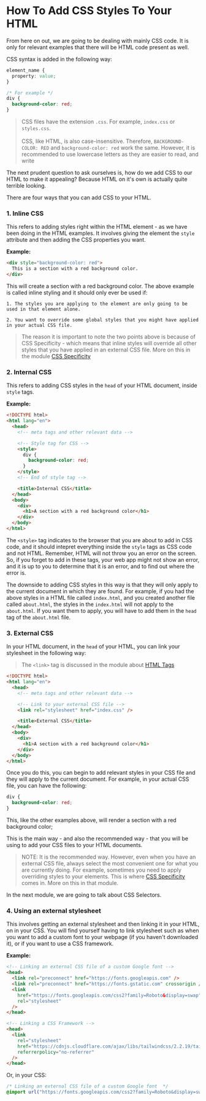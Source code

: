 
# How To Add CSS Styles To Your HTML

<Callout type="info">
  From here on out, we are going to be dealing with mainly CSS code. It is only
  for relevant examples that there will be HTML code present as well.
</Callout>

CSS syntax is added in the following way:

```css
element_name {
  property: value;
}

/* For example */
div {
  background-color: red;
}
```

> CSS files have the extension `.css`. For example, `index.css` or `styles.css`. <br /> <br />
> CSS, like HTML, is also case-insensitive. Therefore, `BACKGROUND-COLOR: RED` and `background-color: red` work the same. However, it is recommended to use lowercase letters as they are easier to read, and write

The next prudent question to ask ourselves is, how do we add CSS to our HTML to make it appealing? Because HTML on it's own is actually quite terrible looking.

There are four ways that you can add CSS to your HTML.

### 1. Inline CSS

This refers to adding styles right within the HTML element - as we have been doing in the HTML examples. It involves giving the element the `style` attribute and then adding the CSS properties you want.

**Example:**

```html
<div style="background-color: red">
  This is a section with a red background color.
</div>
```

This will create a section with a red background color. The above example is called inline styling and it should only ever be used if:

    1. The styles you are applying to the element are only going to be used in that element alone.

    2. You want to override some global styles that you might have applied in your actual CSS file.

> The reason it is important to note the two points above is because of CSS Specificity - which means that inline styles will override all other styles that you have applied in an external CSS file. More on this in the module [CSS Specificity](/css/cascading)

### 2. Internal CSS

This refers to adding CSS styles in the `head` of your HTML document, inside `style` tags.

**Example:**

```html
<!DOCTYPE html>
<html lang="en">
  <head>
    <!-- meta tags and other relevant data -->

    <!-- Style tag for CSS -->
    <style>
      div {
        background-color: red;
      }
    </style>
    <!-- End of style tag -->

    <title>Internal CSS</title>
  </head>
  <body>
    <div>
      <h1>A section with a red background color</h1>
    </div>
  </body>
</html>
```

The `<style>` tag indicates to the browser that you are about to add in CSS code, and it should intepret everything inside the `style` tags as CSS code and not HTML. Remember, HTML will not throw you an error on the screen. So, if you forget to add in these tags, your web app might not show an error, and it is up to you to determine that it is an error, and to find out where the error is.

The downside to adding CSS styles in this way is that they will only apply to the current document in which they are found. For example, if you had the above styles in a HTML file called `index.html`, and you created another file called `about.html`, the styles in the `index.html` will not apply to the `about.html`. If you want them to apply, you will have to add them in the `head` tag of the `about.html` file.

### 3. External CSS

In your HTML document, in the `head` of your HTML, you can link your stylesheet in the following way:

> The `<link>` tag is discussed in the module about [HTML Tags](/web-development/html/html-tags)

```html
<!DOCTYPE html>
<html lang="en">
  <head>
    <!-- meta tags and other relevant data -->

    <!-- Link to your external CSS file -->
    <link rel="stylesheet" href="index.css" />

    <title>External CSS</title>
  </head>
  <body>
    <div>
      <h1>A section with a red background color</h1>
    </div>
  </body>
</html>
```

Once you do this, you can begin to add relevant styles in your CSS file and they will apply to the current document. For example, in your actual CSS file, you can have the following:

```css
div {
  background-color: red;
}
```

This, like the other examples above, will render a section with a red background color;

This is the main way - and also the recommended way - that you will be using to add your CSS files to your HTML documents.

> NOTE: It is the recommended way. However, even when you have an external CSS file, always select the most convenient one for what you are currently doing. For example, sometimes you need to apply overriding styles to your elements. This is where [CSS Specificity](/css/cascading) comes in. More on this in that module.

In the next module, we are going to talk about CSS Selectors.

### 4. Using an external stylesheet

This involves getting an external stylesheet and then linking it in your HTML, on in your CSS. You will find yourself having to link stylesheet such as when you want to add a custom font to your webpage (if you haven't downloaded it), or if you want to use a CSS framework.

**Example:**

```html
<!-- Linking an external CSS file of a custom Google font -->
<head>
  <link rel="preconnect" href="https://fonts.googleapis.com" />
  <link rel="preconnect" href="https://fonts.gstatic.com" crossorigin />
  <link
    href="https://fonts.googleapis.com/css2?family=Roboto&display=swap"
    rel="stylesheet"
  />
</head>

<!-- Linking a CSS Framework -->
<head>
  <link
    rel="stylesheet"
    href="https://cdnjs.cloudflare.com/ajax/libs/tailwindcss/2.2.19/tailwind.min.css"
    referrerpolicy="no-referrer"
  />
</head>
```

Or, in your CSS:

```css
/* Linking an external CSS file of a custom Google font  */
@import url("https://fonts.googleapis.com/css2?family=Roboto&display=swap");
```
